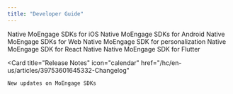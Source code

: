 ```yaml
---
title: "Developer Guide"
---
```


<CardGroup>
  <Card
    title="iOS SDK"
    icon="apple"
    href="/hc/en-us/articles/4403900743828-SDK-Integration"
  >
    Native MoEngage SDKs for iOS
  </Card>
  <Card
    title="Android SDK"
    icon="android"
    href="/hc/en-us/articles/5339694836884-Configuring-Build-Settings"
  >
    Native MoEngage SDKs for Android
  </Card>
  <Card
    title="Web SDK"
    icon="globe"
    href="https://developers.moengage.com/hc/en-us/categories/360006308092-Web-SDK"
  >
    Native MoEngage SDKs for Web
  </Card>
  <Card
    title="Personalize SDK"
    icon="user"
    href="https://developers.moengage.com/hc/en-us/categories/12626262478484-Personalize-SDK"
  >
    Native MoEngage SDK for personalization
  </Card>
  <Card
    title="Ecommerce Platforms"
    icon="cart-shopping"
    href="https://developers.moengage.com/hc/en-us/categories/29330075516692-Ecommerce-Platforms"
  />
  <Card
    title="React Native SDK"
    icon="react"
    href="https://developers.moengage.com/hc/en-us/categories/4404199274900-React-Native-SDK"
  >
    Native MoEngage SDK for React Native
  </Card>
  <Card
    title="Flutter SDK"
    icon="flutter"
    href="https://developers.moengage.com/hc/en-us/categories/4404300700308-Flutter-SDK"
  >
    Native MoEngage SDK for Flutter
  </Card>

<Card
    title="Release Notes"
    icon="calendar"
    href="/hc/en-us/articles/39753601645332-Changelog"
  >
    New updates on MoEngage SDKs
  </Card>

</CardGroup>
